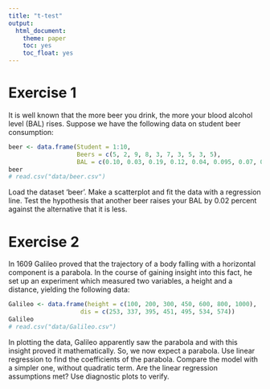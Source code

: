 ```yaml
---
title: "t-test"
output: 
  html_document: 
    theme: paper
    toc: yes
    toc_float: yes
---
```



# Exercise 1

It is well known that the more beer you drink, the more your blood alcohol level (BAL) rises. Suppose we have the following data on student beer consumption:

```r
beer <- data.frame(Student = 1:10,
                   Beers = c(5, 2, 9, 8, 3, 7, 3, 5, 3, 5),
                   BAL = c(0.10, 0.03, 0.19, 0.12, 0.04, 0.095, 0.07, 0.06, 0.02, 0.05))
beer
# read.csv("data/beer.csv")
```

Load the dataset 'beer'. Make a scatterplot and fit the data with a regression line. Test the hypothesis that another beer raises your BAL by 0.02 percent against the alternative that it is less.


# Exercise 2

In 1609 Galileo proved that the trajectory of a body falling with a horizontal component is a parabola. In the course of gaining insight into this fact, he set up an experiment which measured two variables, a height and a distance, yielding the following data:


```r
Galileo <- data.frame(height = c(100, 200, 300, 450, 600, 800, 1000),
                    dis = c(253, 337, 395, 451, 495, 534, 574))
Galileo
# read.csv("data/Galileo.csv")
```

In plotting the data, Galileo apparently saw the parabola and with this insight proved it mathematically.
So, we now expect a parabola. Use linear regression to find the coefficients of the parabola. Compare the model with a simpler one, without quadratic term. Are the linear regression assumptions met? Use diagnostic plots to verify.



